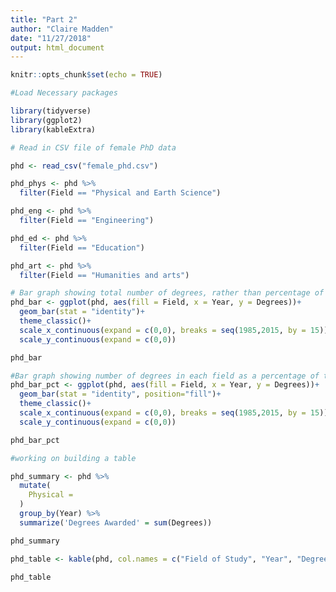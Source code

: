 ```yaml
---
title: "Part 2"
author: "Claire Madden"
date: "11/27/2018"
output: html_document
---
```


```r
knitr::opts_chunk$set(echo = TRUE)
```

```r

#Load Necessary packages

library(tidyverse) 
library(ggplot2)
library(kableExtra)

```

```r
# Read in CSV file of female PhD data

phd <- read_csv("female_phd.csv") 

```

```r

phd_phys <- phd %>% 
  filter(Field == "Physical and Earth Science")

phd_eng <- phd %>% 
  filter(Field == "Engineering")

phd_ed <- phd %>% 
  filter(Field == "Education")

phd_art <- phd %>% 
  filter(Field == "Humanities and arts")

```


```r



# Bar graph showing total number of degrees, rather than percentage of a whole
phd_bar <- ggplot(phd, aes(fill = Field, x = Year, y = Degrees))+
  geom_bar(stat = "identity")+
  theme_classic()+
  scale_x_continuous(expand = c(0,0), breaks = seq(1985,2015, by = 15))+
  scale_y_continuous(expand = c(0,0))

phd_bar

#Bar graph showing number of degrees in each field as a percentage of the whole
phd_bar_pct <- ggplot(phd, aes(fill = Field, x = Year, y = Degrees))+
  geom_bar(stat = "identity", position="fill")+
  theme_classic()+
  scale_x_continuous(expand = c(0,0), breaks = seq(1985,2015, by = 15))+
  scale_y_continuous(expand = c(0,0))

phd_bar_pct

```

```r

#working on building a table

phd_summary <- phd %>% 
  mutate(
    Physical = 
  )
  group_by(Year) %>% 
  summarize('Degrees Awarded' = sum(Degrees))

phd_summary

phd_table <- kable(phd, col.names = c("Field of Study", "Year", "Degrees Awarded"), align = "c") 

phd_table


```

